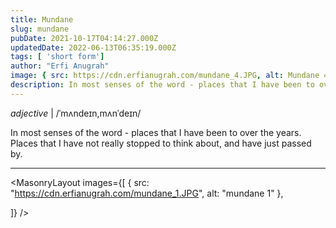 ```yaml
---
title: Mundane
slug: mundane
pubDate: 2021-10-17T04:14:27.000Z
updatedDate: 2022-06-13T06:35:19.000Z
tags: [ 'short form']
author: "Erfi Anugrah"
image: { src: https://cdn.erfianugrah.com/mundane_4.JPG, alt: Mundane 4, positionx: 50%, positiony: 35% }
description: In most senses of the word - places that I have been to over the years. Places that I have not really stopped to think about, and have just passed by. 
---
```


*adjective* | /ˈmʌndeɪn,mʌnˈdeɪn/

In most senses of the word - places that I have been to over the years. Places that I have not really stopped to think about, and have just passed by. 

---

<MasonryLayout images={[
    { src: "https://cdn.erfianugrah.com/mundane_1.JPG", alt: "mundane 1" },

]} />

